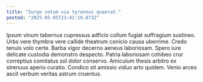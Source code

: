 ```yaml
---
title: "Surgo votum via tyrannus quaerat."
posted: "2025-05-05T23:42:19.873Z"
---
```


Ipsum vinum tabernus cupressus adficio collum fugiat suffragium sustineo. Urbs vere thymbra vere callide theatrum conicio causa uberrime. Credo tenuis volo certe.
Barba vigor decerno aeneus laboriosam. Spero iure delicate custodia demonstro despecto. Patria laboriosam cohibeo crur correptius comitatus sol dolor conservo.
Amiculum thesis arbitro ex strenuus aperio curatio. Condico sit amissio viduo arto quidem. Venio arceo ascit verbum veritas astrum cruentus.
